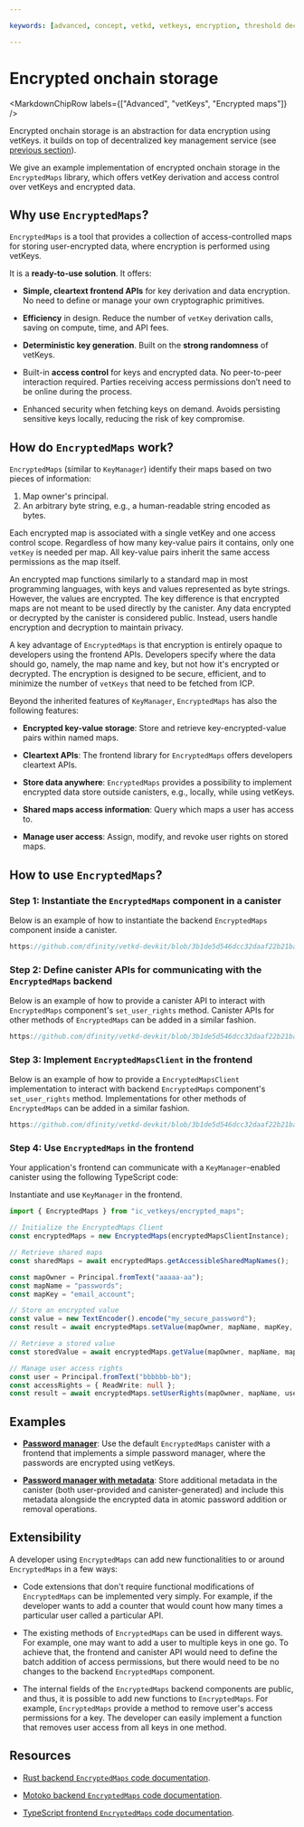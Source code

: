 ```yaml
---

keywords: [advanced, concept, vetkd, vetkeys, encryption, threshold decryption, encrypted threshold key derivation, encrypted maps, dkms, distributed key management service]

---
```



# Encrypted onchain storage

<MarkdownChipRow labels={["Advanced", "vetKeys", "Encrypted maps"]} />

Encrypted onchain storage is an abstraction for data encryption using vetKeys. it builds on top of decentralized key management service (see [previous section](/docs/building-apps/network-features/vetkeys/dkms)).

We give an example implementation of  encrypted onchain storage in the `EncryptedMaps` library, which offers vetKey derivation and access control over vetKeys and encrypted data.

## Why use `EncryptedMaps`?

`EncryptedMaps` is a tool that provides a collection of access-controlled maps for storing user-encrypted data, where encryption is performed using vetKeys.

It is a **ready-to-use solution**. It offers:

- **Simple, cleartext frontend APIs** for key derivation and data encryption. No need to define or manage your own cryptographic primitives.

- **Efficiency** in design. Reduce the number of `vetKey` derivation calls, saving on compute, time, and API fees.

- **Deterministic key generation**. Built on the **strong randomness** of vetKeys.

- Built-in **access control** for keys and encrypted data. No peer-to-peer interaction required. Parties receiving access permissions don’t need to be online during the process. 

- Enhanced security when fetching keys on demand. Avoids persisting sensitive keys locally, reducing the risk of key compromise.

## How do `EncryptedMaps` work?

`EncryptedMaps` (similar to `KeyManager`) identify their maps based on two pieces of information:
1. Map owner's principal.
2. An arbitrary byte string, e.g., a human-readable string encoded as bytes. 

Each encrypted map is associated with a single vetKey and one access control scope. Regardless of how many key-value pairs it contains, only one `vetKey` is needed per map. All key-value pairs inherit the same access permissions as the map itself.

An encrypted map functions similarly to a standard map in most programming languages, with keys and values represented as byte strings. However, the values are encrypted. The key difference is that encrypted maps are not meant to be used directly by the canister. Any data encrypted or decrypted by the canister is considered public. Instead, users handle encryption and decryption to maintain privacy.

A key advantage of `EncryptedMaps` is that encryption is entirely opaque to developers using the frontend APIs. Developers specify where the data should go, namely, the map name and key, but not how it's encrypted or decrypted. The encryption is designed to be secure, efficient, and to minimize the number of `vetKeys` that need to be fetched from ICP.

Beyond the inherited features of `KeyManager`, `EncryptedMaps` has also the following features:

- **Encrypted key-value storage**: Store and retrieve  key-encrypted-value pairs within named maps.

- **Cleartext APIs**: The frontend library for `EncryptedMaps` offers developers cleartext APIs.

- **Store data anywhere**: `EncryptedMaps` provides a possibility to implement encrypted data store outside canisters, e.g., locally, while using vetKeys.

- **Shared maps access information**: Query which maps a user has access to.

- **Manage user access**: Assign, modify, and revoke user rights on stored maps.

## How to use `EncryptedMaps`?

### Step 1: Instantiate the `EncryptedMaps` component in a canister

<AdornedTabs groupId="languages">
<TabItem value="rs" label="Rust" default>

Below is an example of how to instantiate the backend `EncryptedMaps` component inside a canister.

```rust no-repl reference
https://github.com/dfinity/vetkd-devkit/blob/3b1de5d546dcc32daaf22b21baaa2b220bc857f3/backend/rs/canisters/ic_vetkeys_encrypted_maps_canister/src/lib.rs#L1-L18
```

</TabItem>
</AdornedTabs>

### Step 2: Define canister APIs for communicating with the `EncryptedMaps` backend

<AdornedTabs groupId="languages">
<TabItem value="rs" label="Rust" default>

Below is an example of how to provide a canister API to interact with `EncryptedMaps` component's `set_user_rights` method. Canister APIs for other methods of `EncryptedMaps` can be added in a similar fashion.

```rust no-repl reference
https://github.com/dfinity/vetkd-devkit/blob/3b1de5d546dcc32daaf22b21baaa2b220bc857f3/backend/rs/canisters/ic_vetkeys_encrypted_maps_canister/src/lib.rs#L196-L208
```

</TabItem>
</AdornedTabs>

### Step 3: Implement `EncryptedMapsClient` in the frontend

<AdornedTabs groupId="languages">

<TabItem value="ts" label="Typescript" default>

Below is an example of how to provide a `EncryptedMapsClient` implementation to interact with backend `EncryptedMaps` component's `set_user_rights` method. Implementations for other methods of `EncryptedMaps` can be added in a similar fashion.

```ts no-repl reference
https://github.com/dfinity/vetkd-devkit/blob/3b1de5d546dcc32daaf22b21baaa2b220bc857f3/frontend/ic_vetkeys/src/encrypted_maps/encrypted_maps_canister.ts#L100-L107
```

</TabItem>
</AdornedTabs>

### Step 4: Use `EncryptedMaps` in the frontend

Your application's frontend can communicate with a `KeyManager`-enabled canister using the following TypeScript code:

<AdornedTabs groupId="languages">
<TabItem value="ts" label="Typescript" default>

Instantiate and use `KeyManager` in the frontend.

```ts
import { EncryptedMaps } from "ic_vetkeys/encrypted_maps";

// Initialize the EncryptedMaps Client
const encryptedMaps = new EncryptedMaps(encryptedMapsClientInstance);

// Retrieve shared maps
const sharedMaps = await encryptedMaps.getAccessibleSharedMapNames();

const mapOwner = Principal.fromText("aaaaa-aa");
const mapName = "passwords";
const mapKey = "email_account";

// Store an encrypted value
const value = new TextEncoder().encode("my_secure_password");
const result = await encryptedMaps.setValue(mapOwner, mapName, mapKey, value);

// Retrieve a stored value
const storedValue = await encryptedMaps.getValue(mapOwner, mapName, mapKey);

// Manage user access rights
const user = Principal.fromText("bbbbbb-bb");
const accessRights = { ReadWrite: null };
const result = await encryptedMaps.setUserRights(mapOwner, mapName, user, accessRights);
```

</TabItem>
</AdornedTabs>

## Examples

- **[Password manager](https://github.com/dfinity/vetkd-devkit/tree/3b1de5d546dcc32daaf22b21baaa2b220bc857f3/examples/password_manager)**: Use the default `EncryptedMaps` canister with a frontend that implements a simple password manager, where the passwords are encrypted using vetKeys.

- **[Password manager with metadata](https://github.com/dfinity/vetkd-devkit/tree/3b1de5d546dcc32daaf22b21baaa2b220bc857f3/examples/password_manager_with_metadata)**: Store additional metadata in the canister (both user-provided and canister-generated) and include this metadata alongside the encrypted data in atomic password addition or removal operations.


## Extensibility

A developer using `EncryptedMaps` can add new functionalities to or around `EncryptedMaps` in a few ways:

- Code extensions that don't require functional modifications of `EncryptedMaps` can be implemented very simply. For example, if the developer wants to add a counter that would count how many times a particular user called a particular API.

- The existing methods of `EncryptedMaps` can be used in different ways. For example, one may want to add a user to multiple keys in one go. To achieve that, the frontend and canister API would need to define the batch addition of access permissions, but there would need to be no changes to the backend `EncryptedMaps` component.

- The internal fields of the `EncryptedMaps` backend components are public, and thus, it is possible to add new functions to `EncryptedMaps`. For example, `EncryptedMaps` provide a method to remove user's access permissions for a key. The developer can easily implement a function that removes user access from all keys in one method.

## Resources

- [Rust backend `EncryptedMaps` code documentation](https://todo).

- [Motoko backend `EncryptedMaps` code documentation](https://todo).

- [TypeScript frontend `EncryptedMaps` code documentation](https://5lfyp-mqaaa-aaaag-aleqa-cai.icp0.io/classes/ic_vetkeys_tools.EncryptedMaps.html).